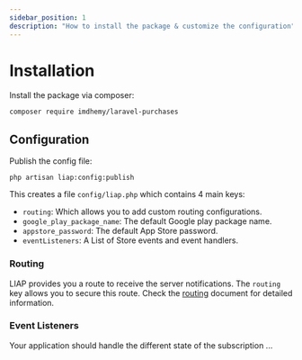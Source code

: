 ```yaml
---
sidebar_position: 1
description: "How to install the package & customize the configuration"
---
```


# Installation

Install the package via composer:

```shell
composer require imdhemy/laravel-purchases
```

## Configuration

Publish the config file:

```shell
php artisan liap:config:publish
```

This creates a file `config/liap.php` which contains 4 main keys:

- `routing`: Which allows you to add custom routing configurations.
- `google_play_package_name`: The default Google play package name.
- `appstore_password`: The default App Store password.
- `eventListeners`: A List of Store events and event handlers.

### Routing

LIAP provides you a route to receive the server notifications. The `routing` key allows you to secure this route. Check
the [routing](/docs/get-started/routing) document for detailed information.

### Event Listeners

Your application should handle the different state of the subscription ...



